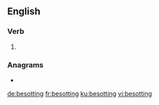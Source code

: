 ==English==

===Verb===
{{head|en|present participle}}

# {{present participle of|besot|lang=en|nocat=1}}

===Anagrams===
* {{l|en|obtesting}}

[[de:besotting]]
[[fr:besotting]]
[[ku:besotting]]
[[vi:besotting]]